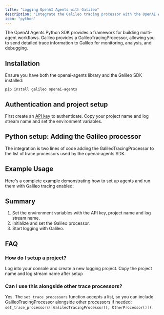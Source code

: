 ```yaml
---
title: "Logging OpenAI Agents with Galileo"
description: "Integrate the Galileo tracing processor with the OpenAI Agents SDK to track and monitor your agent workflows in Galileo."
icon: "python"
---
```



The OpenAI Agents Python SDK provides a framework for building multi-agent workflows. Galileo provides a GalileoTracingProcessor, allowing you to send detailed trace information to Galileo for monitoring, analysis, and debugging.


## Installation

Ensure you have both the openai-agents library and the Galileo SDK installed:

`pip install galileo openai-agents`

## Authentication and project setup

First create an [API key](/galileo/gen-ai-studio-products/galileo-evaluate/quickstart#getting-an-api-key) to authenticate.
Copy your project name and log stream name and set the environment variables.

<CodeGroup>
<SnippetAgents1Python />
</CodeGroup>


## Python setup: Adding the Galileo processor

The integration is two lines of code adding the GalileoTracingProcessor to the list of trace processors used by the openai-agents SDK.

<CodeGroup>
<SnippetAgents2Python />
</CodeGroup>


## Example Usage
Here's a complete example demonstrating how to set up agents and run them with Galileo tracing enabled:

<CodeGroup>
<SnippetAgents3Python />
</CodeGroup>

## Summary

1. Set the environment variables with the API key, project name and log stream name.
2. Initialize and set the Galileo processor.
3. Start logging with Galileo.


## FAQ

### How do I setup a project?

Log into your console and create a new logging project. Copy the project name and log stream name after setup

### Can I use this alongside other trace processors?
Yes. The `set_trace_processors` function accepts a list, so you can include GalileoTracingProcessor alongside other processors if needed: `set_trace_processors([GalileoTracingProcessor(), OtherProcessor()])`.
